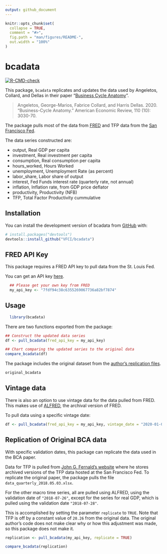 ```yaml
---
output: github_document
---
```


<!-- README.md is generated from README.Rmd. Please edit that file -->

```r
knitr::opts_chunk$set(
  collapse = TRUE,
  comment = "#>",
  fig.path = "man/figures/README-",
  out.width = "100%"
)
```

# bcadata

<!-- badges: start -->
[![R-CMD-check](https://github.com/vfci/bcadata/actions/workflows/R-CMD-check.yaml/badge.svg)](https://github.com/vfci/bcadata/actions/workflows/R-CMD-check.yaml)
<!-- badges: end -->

This package, `bcadata` replicates and updates the data used by Angeletos, Collard, and Dellas in their paper "[Business Cycle Anatomy](https://www.aeaweb.org/articles?id=10.1257/aer.20181174)".

> Angeletos, George-Marios, Fabrice Collard, and Harris Dellas. 2020. "Business-Cycle Anatomy." American Economic Review, 110 (10): 3030-70.

The package pulls most of the data from [FRED](https://fred.stlouisfed.org) and TFP data from the [San Francisco Fed](https://www.frbsf.org/economic-research/indicators-data/total-factor-productivity-tfp/).

The data series constructed are:

* output, Real GDP per capita
* investment, Real investment per capita 
* consumption, Real consumption per capita 
* hours_worked, Hours Worked 
* unemployment, Unemployment Rate (as percent) 
* labor_share, Labor share of output 
* interest, Fed Funds interest rate (quarterly rate, not annual) 
* inflation, Inflation rate, from GDP price deflator 
* productivity, Productivity (NFB) 
* TFP, Total Factor Productivity cummulative 

## Installation

You can install the development version of bcadata from [GitHub](https://github.com/) with:
``` r
# install.packages("devtools")
devtools::install_github("VFCI/bcadata")
```

## FRED API Key

This package requires a FRED API key to pull data from the St. Louis Fed.

You can get an API key [here](https://fred.stlouisfed.org/docs/api/api_key.html).

```r
  ## Please get your own key from FRED
  my_api_key <- "7fdf94c38c6355269067736a82bf7874"
```

## Usage
```r
  library(bcadata)
```

There are two functions exported from the package:

```r
## Construct the updated data series
df <- pull_bcadata(fred_api_key = my_api_key)

## Chart comparing the updated series to the original data
compare_bcadata(df)
```

The package includes the original dataset from the [author's replication files](https://www.openicpsr.org/openicpsr/project/118082/version/V1/view).
``` r 
original_bcadata
```

## Vintage data

There is also an option to use vintage data for the data pulled from FRED.
This makes use of [ALFRED](https://alfred.stlouisfed.org), the archival version of FRED.

To pull data using a specific vintage date:

``` r
df <- pull_bcadata(fred_api_key = my_api_key, vintage_date = "2020-01-01")
```

## Replication of Original BCA data

With specific validation dates, this package can replicate the data used in the BCA paper.

Data for TFP is pulled from [John G. Fernald's website](https://www.johnfernald.net/TFP) where he stores archived versions of the TFP data hosted at the San Francisco Fed.
To replicate the original paper, the package pulls the file `data_quarterly_2018.05.03.xlsx`.

For the other macro time series, all are pulled using ALFRED, using the validation date of `"2018-07-26"`, except for the series for real GDP, which is pulled using the validation date `"2018-07-28"`.

This is accomplished by setting the parameter `replicate` to `TRUE`.
Note that TFP is off by a constant value of `20.26` from the original data.
The original author's code does not make clear why or how this adjustment was made, so this package does not make it.

```r

replication <- pull_bcadata(my_api_key, replicate = TRUE)

compare_bcadata(replication)
```
